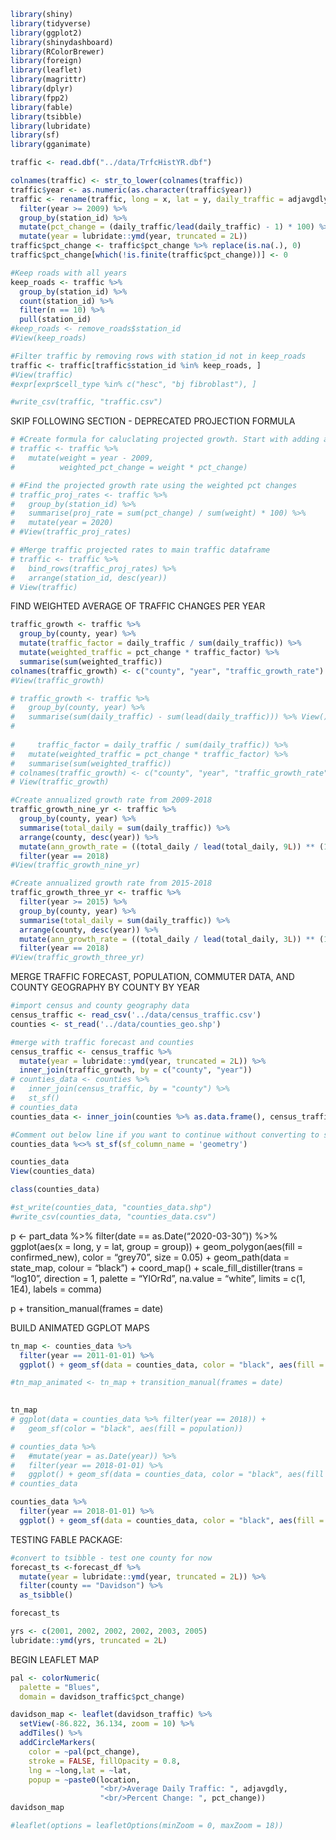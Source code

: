 ```r
library(shiny)
library(tidyverse)
library(ggplot2)
library(shinydashboard)
library(RColorBrewer)
library(foreign)
library(leaflet)
library(magrittr)
library(dplyr)
library(fpp2)
library(fable)
library(tsibble)
library(lubridate)
library(sf)
library(gganimate)
```

```r
traffic <- read.dbf("../data/TrfcHistYR.dbf")
```

```r
colnames(traffic) <- str_to_lower(colnames(traffic))
traffic$year <- as.numeric(as.character(traffic$year))
traffic <- rename(traffic, long = x, lat = y, daily_traffic = adjavgdly) %>%
  filter(year >= 2009) %>%
  group_by(station_id) %>% 
  mutate(pct_change = (daily_traffic/lead(daily_traffic) - 1) * 100) %>%
  mutate(year = lubridate::ymd(year, truncated = 2L))
traffic$pct_change <- traffic$pct_change %>% replace(is.na(.), 0)
traffic$pct_change[which(!is.finite(traffic$pct_change))] <- 0
```

```r
#Keep roads with all years
keep_roads <- traffic %>%
  group_by(station_id) %>%
  count(station_id) %>%
  filter(n == 10) %>%
  pull(station_id)
#keep_roads <- remove_roads$station_id
#View(keep_roads)
```

```r
#Filter traffic by removing rows with station_id not in keep_roads
traffic <- traffic[traffic$station_id %in% keep_roads, ]
#View(traffic)
#expr[expr$cell_type %in% c("hesc", "bj fibroblast"), ]
```

```r
#write_csv(traffic, "traffic.csv")
```






SKIP FOLLOWING SECTION - DEPRECATED PROJECTION FORMULA
```r
# #Create formula for caluclating projected growth. Start with adding a weighting column, and multiplying to create weighted pct.
# traffic <- traffic %>%
#   mutate(weight = year - 2009,
#          weighted_pct_change = weight * pct_change)
```

```r
# #Find the projected growth rate using the weighted pct changes
# traffic_proj_rates <- traffic %>%
#   group_by(station_id) %>%
#   summarise(proj_rate = sum(pct_change) / sum(weight) * 100) %>%
#   mutate(year = 2020)
# #View(traffic_proj_rates)
```

```r
# #Merge traffic projected rates to main traffic dataframe
# traffic <- traffic %>%
#   bind_rows(traffic_proj_rates) %>%
#   arrange(station_id, desc(year))
# View(traffic)
```




FIND WEIGHTED AVERAGE OF TRAFFIC CHANGES PER YEAR
```r
traffic_growth <- traffic %>%
  group_by(county, year) %>%
  mutate(traffic_factor = daily_traffic / sum(daily_traffic)) %>% 
  mutate(weighted_traffic = pct_change * traffic_factor) %>%
  summarise(sum(weighted_traffic))
colnames(traffic_growth) <- c("county", "year", "traffic_growth_rate")
#View(traffic_growth)
```

```r
# traffic_growth <- traffic %>%
#   group_by(county, year) %>%
#   summarise(sum(daily_traffic) - sum(lead(daily_traffic))) %>% View() 
#     
    
#     traffic_factor = daily_traffic / sum(daily_traffic)) %>% 
#   mutate(weighted_traffic = pct_change * traffic_factor) %>%
#   summarise(sum(weighted_traffic))
# colnames(traffic_growth) <- c("county", "year", "traffic_growth_rate")
# View(traffic_growth)
```

```r
#Create annualized growth rate from 2009-2018
traffic_growth_nine_yr <- traffic %>%
  group_by(county, year) %>%
  summarise(total_daily = sum(daily_traffic)) %>% 
  arrange(county, desc(year)) %>%
  mutate(ann_growth_rate = ((total_daily / lead(total_daily, 9L)) ** (1/9) - 1) * 100) %>%
  filter(year == 2018)
#View(traffic_growth_nine_yr)
```

```r
#Create annualized growth rate from 2015-2018
traffic_growth_three_yr <- traffic %>%
  filter(year >= 2015) %>%
  group_by(county, year) %>%
  summarise(total_daily = sum(daily_traffic)) %>% 
  arrange(county, desc(year)) %>%
  mutate(ann_growth_rate = ((total_daily / lead(total_daily, 3L)) ** (1/3) - 1) * 100) %>%
  filter(year == 2018)
#View(traffic_growth_three_yr)
```


MERGE TRAFFIC FORECAST, POPULATION, COMMUTER DATA, AND COUNTY GEOGRAPHY BY COUNTY BY YEAR
```r
#import census and county geography data
census_traffic <- read_csv('../data/census_traffic.csv')
counties <- st_read('../data/counties_geo.shp')
```

```r
#merge with traffic forecast and counties
census_traffic <- census_traffic %>%
  mutate(year = lubridate::ymd(year, truncated = 2L)) %>%
  inner_join(traffic_growth, by = c("county", "year"))
# counties_data <- counties %>%
#   inner_join(census_traffic, by = "county") %>%
#   st_sf()
# counties_data
counties_data <- inner_join(counties %>% as.data.frame(), census_traffic, by = "county")

#Comment out below line if you want to continue without converting to sf
counties_data %<>% st_sf(sf_column_name = 'geometry')

counties_data
View(counties_data)

class(counties_data)

#st_write(counties_data, "counties_data.shp")
#write_csv(counties_data, "counties_data.csv")
```




p <- part_data %>%
  filter(date == as.Date("2020-03-30")) %>%
  ggplot(aes(x = long, y = lat, group = group)) +
  geom_polygon(aes(fill = confirmed_new), color = "grey70", size = 0.05) + 
  geom_path(data = state_map, colour = "black") +
  coord_map() +
  scale_fill_distiller(trans = "log10", direction = 1, palette = "YlOrRd", na.value = "white", limits = c(1, 1E4), labels = comma)
  
p + 
  transition_manual(frames = date)






BUILD ANIMATED GGPLOT MAPS
```r
tn_map <- counties_data %>%
  filter(year == 2011-01-01) %>%
  ggplot() + geom_sf(data = counties_data, color = "black", aes(fill = population))

#tn_map_animated <- tn_map + transition_manual(frames = date)
  

tn_map
# ggplot(data = counties_data %>% filter(year == 2018)) +
#   geom_sf(color = "black", aes(fill = population))
```

```r
# counties_data %>%
#   #mutate(year = as.Date(year)) %>%
#   filter(year == 2018-01-01) %>%
#   ggplot() + geom_sf(data = counties_data, color = "black", aes(fill = population))
# counties_data

counties_data %>%
  filter(year == 2018-01-01) %>%
  ggplot() + geom_sf(data = counties_data, color = "black", aes(fill = population))
```
















TESTING FABLE PACKAGE:
```r
#convert to tsibble - test one county for now
forecast_ts <-forecast_df %>%
  mutate(year = lubridate::ymd(year, truncated = 2L)) %>%
  filter(county == "Davidson") %>%
  as_tsibble()
```


```r
forecast_ts
```

```r
yrs <- c(2001, 2002, 2002, 2002, 2003, 2005)
lubridate::ymd(yrs, truncated = 2L)
```


















BEGIN LEAFLET MAP

```r
pal <- colorNumeric(
  palette = "Blues",
  domain = davidson_traffic$pct_change)

davidson_map <- leaflet(davidson_traffic) %>%
  setView(-86.822, 36.134, zoom = 10) %>%
  addTiles() %>%
  addCircleMarkers(
    color = ~pal(pct_change),
    stroke = FALSE, fillOpacity = 0.8,
    lng = ~long,lat = ~lat,
    popup = ~paste0(location,
                    "<br/>Average Daily Traffic: ", adjavgdly,
                    "<br/>Percent Change: ", pct_change))
davidson_map
```




```r
#leaflet(options = leafletOptions(minZoom = 0, maxZoom = 18))
```





